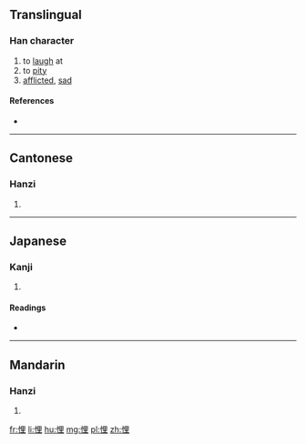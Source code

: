 ==Translingual==

===Han character===
{{Han char|rn=61|rad=心|as=07|sn=10|four=96014|canj=PWG|ids=⿰忄里}}

# to [[laugh]] at
# to [[pity]]
# [[afflicted]], [[sad]]

====References====
* {{Han ref|kx=0388.030|dkj=10678|dj=0720.190|hdz=42304.010|uh=609D|ud=24733|bh=D1A7|bd=53671}}

----

==Cantonese==

===Hanzi===
{{yue-hanzi|jyut=fui1|y=fui1}}

# {{defn|lang=yue|sort=心07}}

----

==Japanese==

===Kanji===
{{ja-kanji|grade=|rs=心07}}

# {{defn|lang=ja|sort=心07}}

====Readings====
* {{ja-readings|on=[[かい]] (kai), [[り]] (ri)|kun=[[たわむれる]] (tawamureru)}}

----

==Mandarin==

===Hanzi===
{{cmn-hanzi|pin=[[kuī]] ([[kui1]]), [[huī]] ([[hui1]])|wg=}}

# {{defn|lang=cmn|sort=心07}}

[[fr:悝]]
[[li:悝]]
[[hu:悝]]
[[mg:悝]]
[[pl:悝]]
[[zh:悝]]